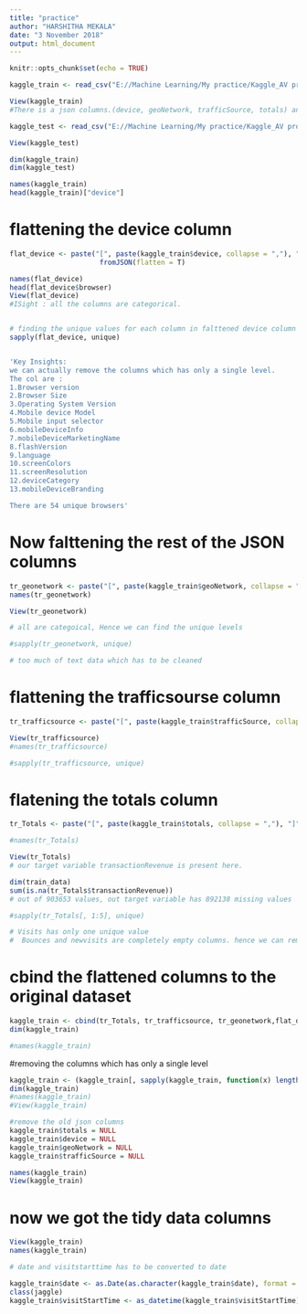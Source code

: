 ---
title: "practice"
author: "HARSHITHA MEKALA"
date: "3 November 2018"
output: html_document
---

```{r setup, include=FALSE}
knitr::opts_chunk$set(echo = TRUE)
```



```{r}
kaggle_train <- read_csv("E://Machine Learning/My practice/Kaggle_AV projects/Google Analytics Customer Revenue Prediction_kaggle/train.csv")

View(kaggle_train) 
#There is a json columns.(device, geoNetwork, trafficSource, totals) and the date column type has to be changed

kaggle_test <- read_csv("E://Machine Learning/My practice/Kaggle_AV projects/Google Analytics Customer Revenue Prediction_kaggle/test.csv")

View(kaggle_test) 

```



```{r}
dim(kaggle_train)
dim(kaggle_test)
```

```{r}
names(kaggle_train)
head(kaggle_train)["device"]

```

# flattening the device column
```{r}
flat_device <- paste("[", paste(kaggle_train$device, collapse = ","), "]") %>% 
                      fromJSON(flatten = T)

names(flat_device)
head(flat_device$browser)
View(flat_device)
#ISight : all the columns are categorical.


# finding the unique values for each column in falttened device column
sapply(flat_device, unique)


'Key Insights:
we can actually remove the columns which has only a single level. 
The col are :
1.Browser version
2.Browser Size 
3.Operating System Version 
4.Mobile device Model 
5.Mobile input selector 
6.mobileDeviceInfo 
7.mobileDeviceMarketingName
8.flashVersion
9.language
10.screenColors
11.screenResolution
12.deviceCategory
13.mobileDeviceBranding

There are 54 unique browsers'

```

# Now falttening the rest of the JSON columns
```{r}
tr_geonetwork <- paste("[", paste(kaggle_train$geoNetwork, collapse = ","), "]") %>% fromJSON(flatten = T)
names(tr_geonetwork)

View(tr_geonetwork)

# all are categoical, Hence we can find the unique levels

#sapply(tr_geonetwork, unique)

# too much of text data which has to be cleaned
```


# flattening the trafficsourse column
```{r}
tr_trafficsource <- paste("[", paste(kaggle_train$trafficSource, collapse = ","), "]") %>% fromJSON(flatten = T)

View(tr_trafficsource)
#names(tr_trafficsource)

#sapply(tr_trafficsource, unique)
```


# flatening the totals column
```{r}
tr_Totals <- paste("[", paste(kaggle_train$totals, collapse = ","), "]") %>% fromJSON(flatten = T)

#names(tr_Totals)

View(tr_Totals)
# our target variable transactionRevenue is present here.

dim(train_data)
sum(is.na(tr_Totals$transactionRevenue))
# out of 903653 values, out target variable has 892138 missing values

#sapply(tr_Totals[, 1:5], unique)

# Visits has only one unique value
#  Bounces and newvisits are completely empty columns. hence we can remove them

```

# cbind the flattened columns to the original dataset
```{r}
kaggle_train <- cbind(tr_Totals, tr_trafficsource, tr_geonetwork,flat_device,kaggle_train)
dim(kaggle_train)

#names(kaggle_train)

```

#removing the columns which has only a single level
```{r}
kaggle_train <- (kaggle_train[, sapply(kaggle_train, function(x) length(unique(x)))>1])
dim(kaggle_train)
#names(kaggle_train)
#View(kaggle_train)

#remove the old json columns
kaggle_train$totals = NULL
kaggle_train$device = NULL
kaggle_train$geoNetwork = NULL
kaggle_train$trafficSource = NULL

names(kaggle_train)
View(kaggle_train)

```

# now we got the tidy data columns
```{r}
View(kaggle_train)
names(kaggle_train)

# date and visitstarttime has to be converted to date 

kaggle_train$date <- as.Date(as.character(kaggle_train$date), format = '%Y%m%d')
class(jaggle)
kaggle_train$visitStartTime <- as_datetime(kaggle_train$visitStartTime)

```

